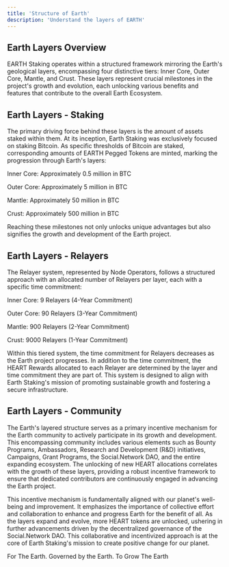 ```yaml
---
title: 'Structure of Earth'
description: 'Understand the layers of EARTH'
---
```

## Earth Layers Overview 

EARTH Staking operates within a structured framework mirroring the Earth's geological layers, encompassing four distinctive tiers: Inner Core, Outer Core, Mantle, and Crust. These layers represent crucial milestones in the project's growth and evolution, each unlocking various benefits and features that contribute to the overall Earth Ecosystem.

## Earth Layers - Staking 
The primary driving force behind these layers is the amount of assets staked within them. At its inception, Earth Staking was exclusively focused on staking Bitcoin. As specific thresholds of Bitcoin are staked, corresponding amounts of EARTH Pegged Tokens are minted, marking the progression through Earth's layers:

Inner Core: Approximately 0.5 million in BTC

Outer Core: Approximately 5 million in BTC

Mantle: Approximately 50 million in BTC

Crust: Approximately 500 million in BTC

Reaching these milestones not only unlocks unique advantages but also signifies the growth and development of the Earth project.

## Earth Layers - Relayers 
The Relayer system, represented by Node Operators, follows a structured approach with an allocated number of Relayers per layer, each with a specific time commitment:

Inner Core: 9 Relayers (4-Year Commitment)

Outer Core: 90 Relayers (3-Year Commitment)

Mantle: 900 Relayers (2-Year Commitment)

Crust: 9000 Relayers (1-Year Commitment)

Within this tiered system, the time commitment for Relayers decreases as the Earth project progresses. In addition to the time commitment, the HEART Rewards allocated to each Relayer are determined by the layer and time commitment they are part of. This system is designed to align with Earth Staking's mission of promoting sustainable growth and fostering a secure infrastructure.

## Earth Layers - Community

The Earth's layered structure serves as a primary incentive mechanism for the Earth community to actively participate in its growth and development. This encompassing community includes various elements such as Bounty Programs, Ambassadors, Research and Development (R&D) initiatives, Campaigns, Grant Programs, the Social.Network DAO, and the entire expanding ecosystem. The unlocking of new HEART allocations correlates with the growth of these layers, providing a robust incentive framework to ensure that dedicated contributors are continuously engaged in advancing the Earth project.

This incentive mechanism is fundamentally aligned with our planet's well-being and improvement. It emphasizes the importance of collective effort and collaboration to enhance and progress Earth for the benefit of all. As the layers expand and evolve, more HEART tokens are unlocked, ushering in further advancements driven by the decentralized governance of the Social.Network DAO. This collaborative and incentivized approach is at the core of Earth Staking's mission to create positive change for our planet.

For The Earth. Governed by the Earth. To Grow The Earth
